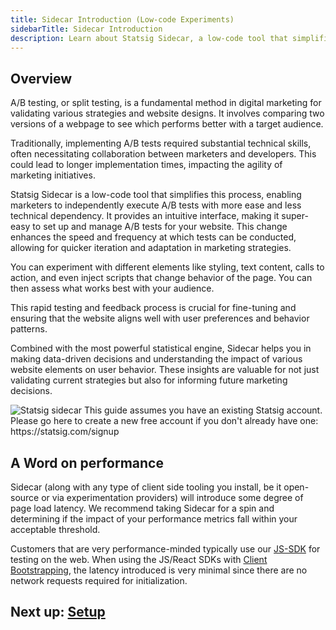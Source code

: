 ```yaml
---
title: Sidecar Introduction (Low-code Experiments)
sidebarTitle: Sidecar Introduction
description: Learn about Statsig Sidecar, a low-code tool that simplifies A/B testing, enabling marketers to independently execute experiments with ease.
---
```


## Overview

A/B testing, or split testing, is a fundamental method in digital marketing for validating various strategies and website designs. It involves comparing two versions of a webpage to see which performs better with a target audience. 

Traditionally, implementing A/B tests required substantial technical skills, often necessitating collaboration between marketers and developers. This could lead to longer implementation times, impacting the agility of marketing initiatives. 

Statsig Sidecar is a low-code tool that simplifies this process, enabling marketers to independently execute A/B tests with more ease and less technical dependency.  It provides an intuitive interface, making it super-easy to set up and manage A/B tests for your website. This change enhances the speed and frequency at which tests can be conducted, allowing for quicker iteration and adaptation in marketing strategies. 

You can experiment with different elements like styling, text content, calls to action, and even inject scripts that change behavior of the page. You can then assess what works best with your audience. 

This rapid testing and feedback process is crucial for fine-tuning and ensuring that the website aligns well with user preferences and behavior patterns.

Combined with the most powerful statistical engine, Sidecar helps you in making data-driven decisions and understanding the impact of various website elements on user behavior. These insights are valuable for not just validating current strategies but also for informing future marketing decisions.

<Frame>
  <img src="https://github.com/statsig-io/.github/assets/74588208/85a65ae3-6651-4d5b-87c0-4dadee6c8c30" alt="Statsig sidecar" />
</Frame>

<Info>
This guide assumes you have an existing Statsig account.  Please go here to create a new free account if you don't already have one: https://statsig.com/signup
</Info>

## A Word on performance

Sidecar (along with any type of client side tooling you install, be it open-source or via experimentation providers) will introduce some degree of page load latency. We recommend taking Sidecar for a spin and determining if the impact of your performance metrics fall within your acceptable threshold.

Customers that are very performance-minded typically use our [JS-SDK](/sdks/client/javascript) for testing on the web. When using the JS/React SDKs with [Client Bootstrapping](/sdks/client/javascript#bootstrap-initialization), the latency introduced is very minimal since there are no network requests required for initialization.

## Next up: [Setup](/guides/sidecar-experiments/setup)
